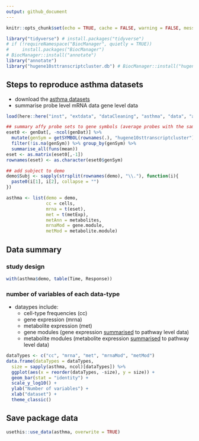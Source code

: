 ```yaml
---
output: github_document
---
```


```r
knitr::opts_chunk$set(echo = TRUE, cache = FALSE, warning = FALSE, message = FALSE)

library("tidyverse") # install.packages("tidyverse")
# if (!requireNamespace("BiocManager", quietly = TRUE))
#     install.packages("BiocManager")
# BiocManager::install("annotate")
library("annotate") 
library("hugene10sttranscriptcluster.db") # BiocManager::install("hugene10sttranscriptcluster.db")
```

## Steps to reproduce asthma datasets

* download the [asthma datasets](https://github.com/singha53/diablo_datasets/blob/master/asthma/asthmaDatasets.RDATA)
* summarise probe level mRNA data gene level data

```r
load(here::here("inst", "extdata", "dataCleaning", "asthma", "data", "asthmaDatasets.RDATA"))

## summary affy probe sets to gene symbols (average probes with the same gene symbol)
eset0 <- genDat[, -ncol(genDat)] %>% 
  mutate(genSym = getSYMBOL(rownames(.), "hugene10sttranscriptcluster")) %>% 
  filter(!is.na(genSym)) %>% group_by(genSym) %>% 
  summarise_all(funs(mean))
eset <- as.matrix(eset0[,-1])
rownames(eset) <- as.character(eset0$genSym)

## add subject to demo
demo$Subj <- sapply(strsplit(rownames(demo), "\\."), function(i){
  paste0(i[1], i[2], collapse = "")
})

asthma <- list(demo = demo,
               cc = cells,
               mrna = t(eset),
               met = t(metExp),
               metAnn = metabolites,
               mrnaMod = gene.module,
               metMod = metabolite.module)
```

## Data summary

### study design

```r
with(asthma$demo, table(Time, Response))
```


### number of variables of each data-type
* dataypes include:
  - cell-type frequencies (cc)
  - gene expression (mrna)
  - metabolite expression (met)
  - gene modules (gene expression [summarised](https://github.com/singha53/diablo_datasets/blob/master/asthma/asthmaDatasets.R) to pathway level data)
  - metabolite modules (metabolite expression [summarised](https://github.com/singha53/diablo_datasets/blob/master/asthma/asthmaDatasets.R) to pathway level data)

```r
dataTypes <- c("cc", "mrna", "met", "mrnaMod", "metMod")
data.frame(dataTypes = dataTypes,
  size = sapply(asthma, ncol)[dataTypes]) %>% 
  ggplot(aes(x = reorder(dataTypes, -size), y = size)) +
  geom_bar(stat = "identity") +
  scale_y_log10() +
  ylab("Number of variables") +
  xlab("dataset") +
  theme_classic()

```


## Save package data

```r
usethis::use_data(asthma, overwrite = TRUE)
```


